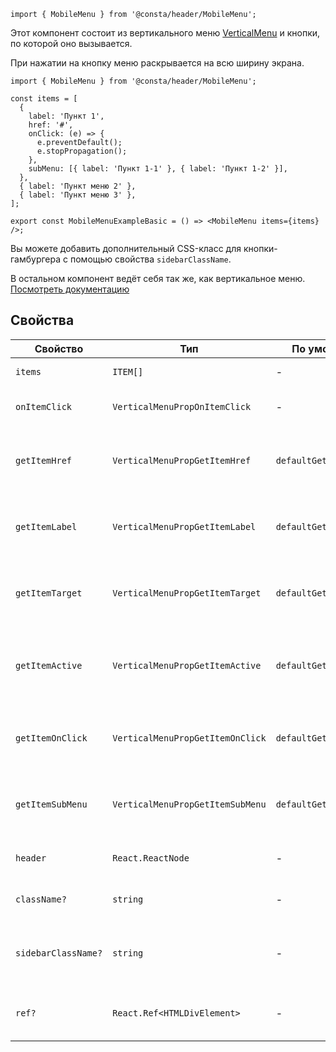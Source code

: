 
```tsx
import { MobileMenu } from '@consta/header/MobileMenu';
```

Этот компонент состоит из вертикального меню [VerticalMenu](##LIBS.LIB.STAND/lib:header/stand:components-verticalmenu-stable) и кнопки, по которой оно вызывается.

При нажатии на кнопку меню раскрывается на всю ширину экрана.

```tsx
import { MobileMenu } from '@consta/header/MobileMenu';

const items = [
  {
    label: 'Пункт 1',
    href: '#',
    onClick: (e) => {
      e.preventDefault();
      e.stopPropagation();
    },
    subMenu: [{ label: 'Пункт 1-1' }, { label: 'Пункт 1-2' }],
  },
  { label: 'Пункт меню 2' },
  { label: 'Пункт меню 3' },
];

export const MobileMenuExampleBasic = () => <MobileMenu items={items} />;
```

<MobileMenuExampleBasic />

Вы можете добавить дополнительный CSS-класс для кнопки-гамбургера с помощью свойства
`sidebarClassName`.

В остальном компонент ведёт себя так же, как вертикальное меню. [Посмотреть документацию](##LIBS.LIB.STAND/lib:header/stand:components-verticalmenu-stable)

## Свойства

| Свойство            | Тип                              | По умолчанию            | Описание                                                                                                                                   |
| ------------------- | -------------------------------- | ----------------------- | ------------------------------------------------------------------------------------------------------------------------------------------ |
| `items`             | `ITEM[]`                         | -                       | Элементы (см. [VerticalMenu](##LIBS.LIB.STAND/lib:header/stand:components-verticalmenu-stable))                                            |
| `onItemClick`       | `VerticalMenuPropOnItemClick`    | -                       | Функция клика по элементу (см. [VerticalMenu](##LIBS.LIB.STAND/lib:header/stand:components-verticalmenu-stable))                           |
| `getItemHref`       | `VerticalMenuPropGetItemHref`    | `defaultGetItemHref`    | Функция для определения `href` элемента (см. [VerticalMenu](##LIBS.LIB.STAND/lib:header/stand:components-verticalmenu-stable))             |
| `getItemLabel`      | `VerticalMenuPropGetItemLabel`   | `defaultGetItemLabel`   | Функция для определения заголовка элемента (см. [VerticalMenu](##LIBS.LIB.STAND/lib:header/stand:components-verticalmenu-stable))          |
| `getItemTarget`     | `VerticalMenuPropGetItemTarget`  | `defaultGetItemTarget`  | Функция для определения `target` элемента (см. [VerticalMenu](##LIBS.LIB.STAND/lib:header/stand:components-verticalmenu-stable))           |
| `getItemActive`     | `VerticalMenuPropGetItemActive`  | `defaultGetItemActive`  | Функция для определения статуса активности элемента (см. [VerticalMenu](##LIBS.LIB.STAND/lib:header/stand:components-verticalmenu-stable)) |
| `getItemOnClick`    | `VerticalMenuPropGetItemOnClick` | `defaultGetItemOnClick` | Функция для определения функции клика элемента (см. [VerticalMenu](##LIBS.LIB.STAND/lib:header/stand:components-verticalmenu-stable))      |
| `getItemSubMenu`    | `VerticalMenuPropGetItemSubMenu` | `defaultGetItemSubMenu` | Функция для определения подменю элемента (см. [VerticalMenu](##LIBS.LIB.STAND/lib:header/stand:components-verticalmenu-stable))            |
| `header`            | `React.ReactNode`                | -                       | Шапка меню (см. [VerticalMenu](##LIBS.LIB.STAND/lib:header/stand:components-verticalmenu-stable))                                          |
| `className?`        | `string`                         | -                       | Дополнительный CSS-класс для пунктов меню                                                                                                  |
| `sidebarClassName?` | `string`                         | -                       | Дополнительный CSS-класс для кнопки вызова меню («гамбургера»)                                                                             |
| `ref?`              | `React.Ref<HTMLDivElement>`      | -                       | Ссылка на корневой DOM-элемент (см. [VerticalMenu](##LIBS.LIB.STAND/lib:header/stand:components-verticalmenu-stable))                      |
